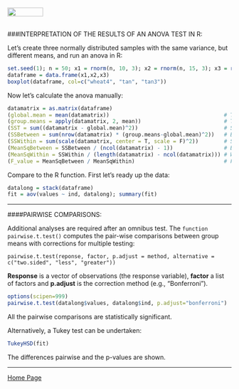 <br>
<a href="http://rinterested.github.io/statistics/index.html">
<img HEIGHT="20" WIDTH="80" src="https://cloud.githubusercontent.com/assets/9312897/10556783/a27a26fa-745c-11e5-9b1a-2d5bd737387a.PNG"></a>
<br><br>

###INTERPRETATION OF THE RESULTS OF AN ANOVA TEST IN R:
<br>

Let's create three normally distributed samples with the same variance, but different means, and run an anova in R:

```r
set.seed(1); n = 50; x1 = rnorm(n, 10, 3); x2 = rnorm(n, 15, 3); x3 = rnorm(n, 20, 3)
dataframe = data.frame(x1,x2,x3)
boxplot(dataframe, col=c("wheat4", "tan", "tan3"))
```

Now let's calculate the anova manually:

```r
datamatrix = as.matrix(dataframe)
(global.mean = mean(datamatrix))                                    # The overall mean
(group.means = apply(datamatrix, 2, mean))                          # The respective means for each group
(SST = sum((datamatrix - global.mean)^2))                           # Sum squares total
(SSBetween = sum(nrow(datamatrix) * (group.means-global.mean)^2))   # Between groups
(SSWithin = sum(scale(datamatrix, center = T, scale = F)^2))        # Sum Squares Residuals
(MeanSqBetween = SSBetween / (ncol(datamatrix) - 1))                # Between/df(groups - 1) [3 - 1]
(MeanSqWithin = SSWithin / (length(datamatrix) - ncol(datamatrix))) # Within/df(subjects - no.groups) [150-3]
(F_value = MeanSqBetween / MeanSqWithin)                            # F value
```

Compare to the R function. First let's ready up the data:

```r
datalong = stack(dataframe)
fit = aov(values ~ ind, datalong); summary(fit)
```

---

####PAIRWISE COMPARISONS:

Additional analyses are required after an omnibus test. The `function pairwise.t.test()` computes the pair-wise comparisons between group means with corrections for multiple testing: 

`pairwise.t.test(reponse, factor, p.adjust = method, alternative = c("two.sided",
"less", "greater"))`

**Response** is a vector of observations (the response variable), **factor** a list of
factors and **p.adjust** is the correction method (e.g., “Bonferroni”).

```r
options(scipen=999)
pairwise.t.test(datalong$values, datalong$ind, p.adjust="bonferroni")

```

All the pairwise comparisons are statistically significant.

Alternatively, a Tukey test can be undertaken:

```r
TukeyHSD(fit)
```

The differences pairwise and the p-values are shown.

---

<a href="http://rinterested.github.io/statistics/index.html">Home Page</a>
